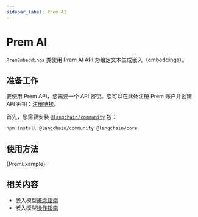 ```yaml
---
sidebar_label: Prem AI
---
```


# Prem AI

`PremEmbeddings` 类使用 Prem AI API 为给定文本生成嵌入（embeddings）。

## 准备工作

要使用 Prem API，您需要一个 API 密钥。您可以在此处注册 Prem 账户并创建 API 密钥：[注册链接](https://studio.premai.io/sign-up)。

首先，您需要安装 [`@langchain/community`](https://www.npmjs.com/package/@langchain/community) 包：


<IntegrationInstallTooltip></IntegrationInstallTooltip>

```bash npm2yarn
npm install @langchain/community @langchain/core
```

## 使用方法


<CodeBlock language="typescript">{PremExample}</CodeBlock>

## 相关内容

- 嵌入模型[概念指南](/docs/concepts/embedding_models)
- 嵌入模型[操作指南](/docs/how_to/#embedding-models)